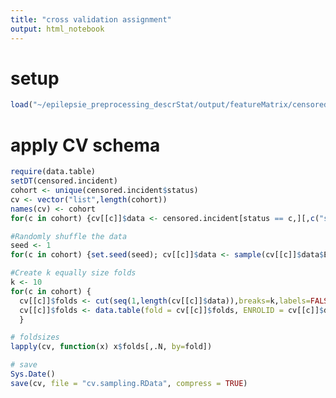 ```yaml
---
title: "cross validation assignment"
output: html_notebook
---
```



# setup
```r
load("~/epilepsie_preprocessing_descrStat/output/featureMatrix/censored.incident.RData") # source: patientDescriptors.Rmd
```

# apply CV schema
```r
require(data.table)
setDT(censored.incident)
cohort <- unique(censored.incident$status)
cv <- vector("list",length(cohort))
names(cv) <- cohort
for(c in cohort) {cv[[c]]$data <- censored.incident[status == c,][,c("status","time") := NULL]}

#Randomly shuffle the data
seed <- 1
for(c in cohort) {set.seed(seed); cv[[c]]$data <- sample(cv[[c]]$data$ENROLID); seed <- seed + 1}

#Create k equally size folds
k <- 10
for(c in cohort) {
  cv[[c]]$folds <- cut(seq(1,length(cv[[c]]$data)),breaks=k,labels=FALSE)
  cv[[c]]$folds <- data.table(fold = cv[[c]]$folds, ENROLID = cv[[c]]$data)
  }

# foldsizes
lapply(cv, function(x) x$folds[,.N, by=fold])

# save
Sys.Date()
save(cv, file = "cv.sampling.RData", compress = TRUE)
```

